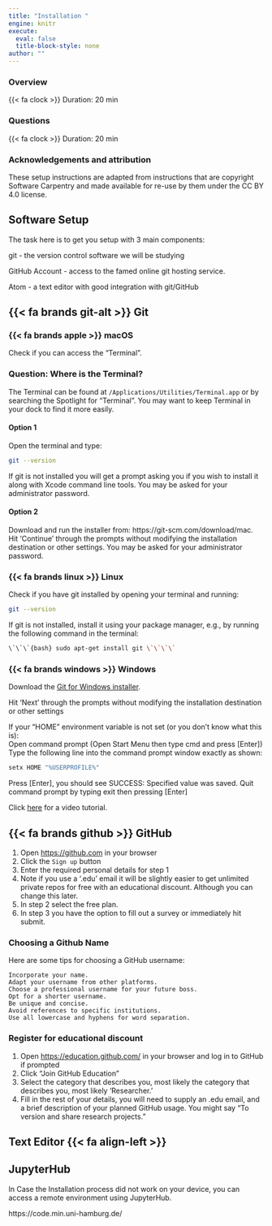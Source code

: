 ```yaml
---
title: "Installation "
engine: knitr
execute:
  eval: false
  title-block-style: none
author: ""
---
```


::: callout-note
### Overview


{{< fa clock >}} Duration: 20 min
:::



::: callout-tip
### Questions

{{< fa clock >}} Duration: 20 min
:::



::: callout-note
### Acknowledgements and attribution

These setup instructions are adapted from instructions that are copyright Software Carpentry and made available for re-use by them under the CC BY 4.0 license.
:::



## Software Setup

The task here is to get you setup with 3 main components:

         
git - the version control software we will be studying

GitHub Account - access to the famed online git hosting service.

Atom - a text editor with good integration with git/GitHub




## {{< fa brands git-alt >}} Git


### {{< fa brands apple >}} macOS

Check if you can access the "Terminal".

::: {.callout-tip collapse="true"}
### Question: Where is the Terminal?

The Terminal can be found at `/Applications/Utilities/Terminal.app` or by searching the Spotlight for "Terminal". You may want to keep Terminal in your dock to find it more easily.
:::

#### Option 1

Open the terminal and type:

```bash
git --version
```
If git is not installed you will get a prompt asking you if you wish to install it along with Xcode command line tools.
You may be asked for your administrator password.

#### Option 2

Download and run the installer from: https://git-scm.com/download/mac.
Hit ‘Continue’ through the prompts without modifying the installation destination or other settings.
You may be asked for your administrator password.

### {{< fa brands linux >}} Linux

Check if you have git installed by opening your terminal and running:

```bash
git --version
```

If git is not installed, install it using your package manager, e.g., by running the following command in the terminal:

```bash
\`\`\`{bash} sudo apt-get install git \`\`\`\`
```

### {{< fa brands windows >}} Windows

     
Download the [Git for Windows installer](https://git-scm.com/download/win).

Hit ‘Next’ through the prompts without modifying the installation destination or other settings


If your “HOME” environment variable is not set 
(or you don’t know what this is):  
Open command prompt (Open Start Menu then type cmd and press [Enter])
Type the following line into the command prompt window exactly as shown:

```bash
setx HOME "%USERPROFILE%"
```

Press [Enter], you should see SUCCESS: Specified value was saved.
Quit command prompt by typing exit then pressing [Enter]

Click [here](https://www.youtube.com/watch?v=-Bfx-v5mIDo) for a video tutorial.

## {{< fa brands github >}} GitHub

1.  Open <https://github.com> in your browser
2.  Click the `Sign up` button
3.  Enter the required personal details for step 1
4.  Note if you use a '.edu' email it will be slightly easier to get unlimited private repos for free with an educational discount. Although you can change this later.
5.  In step 2 select the free plan.
6.  In step 3 you have the option to fill out a survey or immediately hit submit.

::: {.callout-tip collapse="false"}
### Choosing a Github Name

Here are some tips for choosing a GitHub username:
```
Incorporate your name.
Adapt your username from other platforms.
Choose a professional username for your future boss.
Opt for a shorter username.
Be unique and concise.
Avoid references to specific institutions.
Use all lowercase and hyphens for word separation.
```
:::

::: {.callout-tip collapse="true"}
### Register for educational discount

1.  Open <https://education.github.com/> in your browser and log in to GitHub if prompted
2.  Click "Join GitHub Education"
3.  Select the category that describes you, most likely the category that describes you, most likely 'Researcher.'
4.  Fill in the rest of your details, you will need to supply an .edu email, and a brief description of your planned GitHub usage. You might say "To version and share research projects."
:::

## Text Editor {{< fa align-left >}} 

## JupyterHub
In Case the Installation process did not work on your device, you can access a remote environment using JupyterHub.

https://code.min.uni-hamburg.de/
